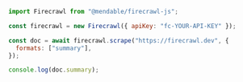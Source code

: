 ```js Node
import Firecrawl from "@mendable/firecrawl-js";

const firecrawl = new Firecrawl({ apiKey: "fc-YOUR-API-KEY" });

const doc = await firecrawl.scrape("https://firecrawl.dev", {
  formats: ["summary"],
});

console.log(doc.summary);
```
